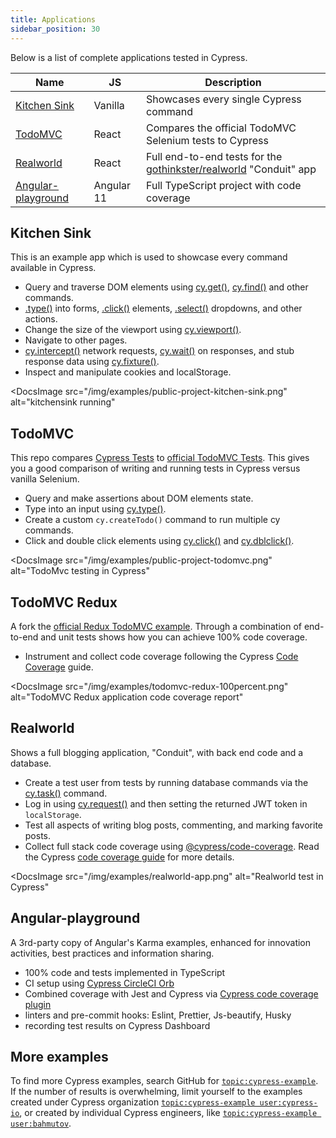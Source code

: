 ```yaml
---
title: Applications
sidebar_position: 30
---
```


Below is a list of complete applications tested in Cypress.

| Name                                      | JS         | Description                                                                                                   |
| ----------------------------------------- | ---------- | ------------------------------------------------------------------------------------------------------------- |
| [Kitchen Sink](#Kitchen-Sink)             | Vanilla    | Showcases every single Cypress command                                                                        |
| [TodoMVC](#TodoMVC)                       | React      | Compares the official TodoMVC Selenium tests to Cypress                                                       |
| [Realworld](#Realworld)                   | React      | Full end-to-end tests for the [gothinkster/realworld](https://github.com/gothinkster/realworld) "Conduit" app |
| [Angular-playground](#Angular-playground) | Angular 11 | Full TypeScript project with code coverage                                                                    |

## Kitchen Sink

<Icon 
  name="github"
  url="https://github.com/cypress-io/cypress-example-kitchensink"
/>

This is an example app which is used to showcase every command available in
Cypress.

- Query and traverse DOM elements using [cy.get()](/api/commands/get),
  [cy.find()](/api/commands/find) and other commands.
- [.type()](/api/commands/type) into forms, [.click()](/api/commands/click)
  elements, [.select()](/api/commands/select) dropdowns, and other actions.
- Change the size of the viewport using [cy.viewport()](/api/commands/viewport).
- Navigate to other pages.
- [cy.intercept()](/api/commands/intercept) network requests,
  [cy.wait()](/api/commands/wait) on responses, and stub response data using
  [cy.fixture()](/api/commands/fixture).
- Inspect and manipulate cookies and localStorage.

<DocsImage
  src="/img/examples/public-project-kitchen-sink.png"
  alt="kitchensink running"
></DocsImage>

## TodoMVC

<Icon 
  name="github"
  url="https://github.com/cypress-io/cypress-example-todomvc"
/>

This repo compares
[Cypress Tests](https://github.com/cypress-io/cypress-example-todomvc/blob/master/cypress/integration/app_spec.js)
to
[official TodoMVC Tests](https://github.com/tastejs/todomvc/blob/master/tests/test.js).
This gives you a good comparison of writing and running tests in Cypress versus
vanilla Selenium.

- Query and make assertions about DOM elements state.
- Type into an input using [cy.type()](/api/commands/type).
- Create a custom `cy.createTodo()` command to run multiple cy commands.
- Click and double click elements using [cy.click()](/api/commands/click) and
  [cy.dblclick()](/api/commands/dblclick).

<DocsImage
  src="/img/examples/public-project-todomvc.png"
  alt="TodoMvc testing in Cypress"
></DocsImage>

## TodoMVC Redux

<Icon
  name="github"
  url="https://github.com/cypress-io/cypress-example-todomvc-redux"
/>

A fork the
[official Redux TodoMVC example](https://github.com/reduxjs/redux/tree/master/examples/todomvc).
Through a combination of end-to-end and unit tests shows how you can achieve
100% code coverage.

- Instrument and collect code coverage following the Cypress
  [Code Coverage](/guides/tooling/code-coverage) guide.

<DocsImage
  src="/img/examples/todomvc-redux-100percent.png"
  alt="TodoMVC Redux application code coverage report"
></DocsImage>

## Realworld

<Icon
  name="github"
  url="https://github.com/cypress-io/cypress-example-realworld"
/>

Shows a full blogging application, "Conduit", with back end code and a database.

- Create a test user from tests by running database commands via the
  [cy.task()](/api/commands/task) command.
- Log in using [cy.request()](/api/commands/request) and then setting the
  returned JWT token in `localStorage`.
- Test all aspects of writing blog posts, commenting, and marking favorite
  posts.
- Collect full stack code coverage using
  [@cypress/code-coverage](https://github.com/cypress-io/code-coverage). Read
  the Cypress [code coverage guide](/guides/tooling/code-coverage) for more
  details.

<DocsImage
  src="/img/examples/realworld-app.png"
  alt="Realworld test in Cypress"
></DocsImage>

## Angular-playground

<Icon
  name="github"
  url="https://github.com/muratkeremozcan/angular-playground"
/>

A 3rd-party copy of Angular's Karma examples, enhanced for innovation
activities, best practices and information sharing.

- 100% code and tests implemented in TypeScript
- CI setup using
  [Cypress CircleCI Orb](https://github.com/cypress-io/circleci-orb)
- Combined coverage with Jest and Cypress via
  [Cypress code coverage plugin](https://github.com/cypress-io/code-coverage)
- linters and pre-commit hooks: Eslint, Prettier, Js-beautify, Husky
- recording test results on Cypress Dashboard

## More examples

To find more Cypress examples, search GitHub for
[`topic:cypress-example`](https://github.com/search?q=topic%3Acypress-example).
If the number of results is overwhelming, limit yourself to the examples created
under Cypress organization
[`topic:cypress-example user:cypress-io`](https://github.com/search?q=topic%3Acypress-example+user%3Acypress-io),
or created by individual Cypress engineers, like
[`topic:cypress-example user:bahmutov`](https://github.com/search?q=topic%3Acypress-example+user%3Abahmutov).
